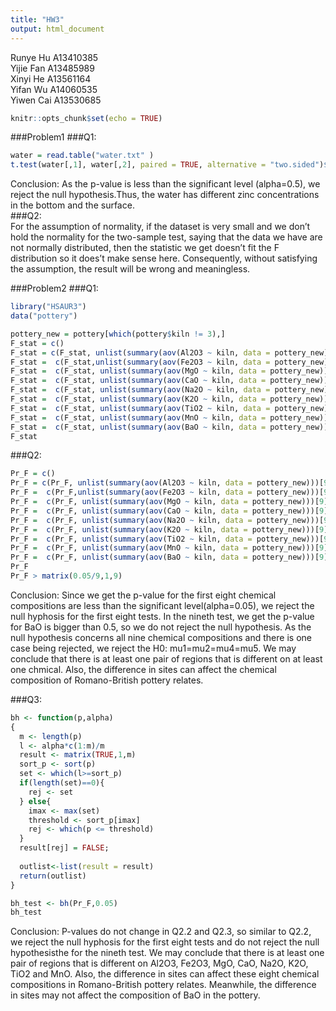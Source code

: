 ```yaml
---
title: "HW3"
output: html_document
---
```



<div>Runye Hu A13410385</div>
<div>Yijie Fan A13485989</div>
<div>Xinyi He A13561164</div>
<div>Yifan Wu A14060535</div>
<div>Yiwen Cai A13530685</div>


```r
knitr::opts_chunk$set(echo = TRUE)
```

###Problem1
###Q1:
```r
water = read.table("water.txt" )
t.test(water[,1], water[,2], paired = TRUE, alternative = "two.sided")$p.value
```
<div>Conclusion: As the p-value is less than the significant level (alpha=0.5), we reject the null hypothesis.Thus, the water has different zinc concentrations in the bottom and the surface.</div>


###Q2:
<div>For the assumption of normality, if the dataset is very small and we don't hold the normality for the two-sample test, saying that the data we have are not normally distributed, then the statistic we get doesn’t fit the F distribution so it does't make sense here. Consequently, without satisfying the assumption, the result will be wrong and meaningless.</div>



###Problem2
###Q1:
```r
library("HSAUR3")
data("pottery")

pottery_new = pottery[which(pottery$kiln != 3),]
F_stat = c()
F_stat = c(F_stat, unlist(summary(aov(Al2O3 ~ kiln, data = pottery_new)))[7])
F_stat =  c(F_stat,unlist(summary(aov(Fe2O3 ~ kiln, data = pottery_new)))[7])
F_stat =  c(F_stat, unlist(summary(aov(MgO ~ kiln, data = pottery_new)))[7])
F_stat =  c(F_stat, unlist(summary(aov(CaO ~ kiln, data = pottery_new)))[7])
F_stat =  c(F_stat, unlist(summary(aov(Na2O ~ kiln, data = pottery_new)))[7])
F_stat =  c(F_stat, unlist(summary(aov(K2O ~ kiln, data = pottery_new)))[7])
F_stat =  c(F_stat, unlist(summary(aov(TiO2 ~ kiln, data = pottery_new)))[7])
F_stat =  c(F_stat, unlist(summary(aov(MnO ~ kiln, data = pottery_new)))[7])
F_stat =  c(F_stat, unlist(summary(aov(BaO ~ kiln, data = pottery_new)))[7])
F_stat
```

###Q2:
```r
Pr_F = c()
Pr_F = c(Pr_F, unlist(summary(aov(Al2O3 ~ kiln, data = pottery_new)))[9])
Pr_F =  c(Pr_F,unlist(summary(aov(Fe2O3 ~ kiln, data = pottery_new)))[9])
Pr_F =  c(Pr_F, unlist(summary(aov(MgO ~ kiln, data = pottery_new)))[9])
Pr_F =  c(Pr_F, unlist(summary(aov(CaO ~ kiln, data = pottery_new)))[9])
Pr_F =  c(Pr_F, unlist(summary(aov(Na2O ~ kiln, data = pottery_new)))[9])
Pr_F =  c(Pr_F, unlist(summary(aov(K2O ~ kiln, data = pottery_new)))[9])
Pr_F =  c(Pr_F, unlist(summary(aov(TiO2 ~ kiln, data = pottery_new)))[9])
Pr_F =  c(Pr_F, unlist(summary(aov(MnO ~ kiln, data = pottery_new)))[9])
Pr_F =  c(Pr_F, unlist(summary(aov(BaO ~ kiln, data = pottery_new)))[9])
Pr_F
Pr_F > matrix(0.05/9,1,9)

```
Conclusion: Since we get the p-value for the first eight chemical compositions are less than the significant level(alpha=0.05), we reject the null hyphosis for the first eight tests. In the nineth test, we get the p-value for BaO is bigger than 0.5, so we do not reject the null hypothesis. As the null hypothesis concerns all nine chemical compositions and there is one case being rejected, we reject the H0: mu1=mu2=mu4=mu5. We may conclude that there is at least one pair of regions that is different on at least one chmical. Also, the difference in sites can affect the chemical composition of Romano-British pottery relates.


###Q3:
```r
bh <- function(p,alpha)
{
  m <- length(p)
  l <- alpha*c(1:m)/m
  result <- matrix(TRUE,1,m)
  sort_p <- sort(p) 
  set <- which(l>=sort_p)
  if(length(set)==0){
    rej <- set
  } else{
    imax <- max(set)
    threshold <- sort_p[imax]
    rej <- which(p <= threshold)
  }
  result[rej] = FALSE;
  
  outlist<-list(result = result)
  return(outlist)
}

bh_test <- bh(Pr_F,0.05)
bh_test
```
Conclusion: P-values do not change in Q2.2 and Q2.3, so similar to Q2.2, we reject the null hyphosis for the first eight tests and do not reject the null hypothesisthe for the nineth test. We may conclude that there is at least one pair of regions that is different on Al2O3, Fe2O3, MgO, CaO, Na2O, K2O, TiO2 and MnO. Also, the difference in sites can affect these eight chemical compositions in Romano-British pottery relates. Meanwhile, the difference in sites may not affect the composition of BaO in the pottery.

